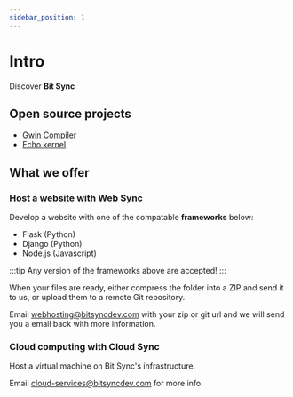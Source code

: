 ```yaml
---
sidebar_position: 1
---
```


# Intro

Discover **Bit Sync**

## Open source projects

- [Gwin Compiler](/docs/category/gwin-compiler)
- [Echo kernel](/docs/echo-kernel/overview)
## What we offer

### Host a website with Web Sync

Develop a website with one of the compatable **frameworks** below:

- Flask (Python)
- Django (Python)
- Node.js (Javascript)

:::tip
Any version of the frameworks above are accepted!
:::

When your files are ready, either compress the folder into a ZIP and send it to us, or upload them to a remote Git repository.

Email [webhosting@bitsyncdev.com](mailto:webhosting@bitsyncdev.com) with your zip or git url and we will send you a email back with more information.

### Cloud computing with Cloud Sync

Host a virtual machine on Bit Sync's infrastructure.

Email [cloud-services@bitsyncdev.com](mailto:cloud-services@bitsyncdev.com) for more info.
